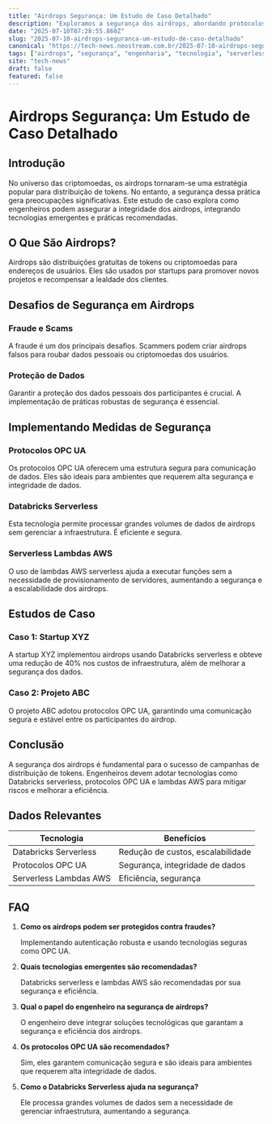 ```yaml
---
title: "Airdrops Segurança: Um Estudo de Caso Detalhado"
description: "Exploramos a segurança dos airdrops, abordando protocolos e melhores práticas para engenheiros. Analisamos a aplicação de tecnologias como Databricks Serverless e protocolos OPC UA."
date: "2025-07-10T07:28:55.860Z"
slug: "2025-07-10-airdrops-seguranca-um-estudo-de-caso-detalhado"
canonical: "https://tech-news.neostream.com.br/2025-07-10-airdrops-seguranca-um-estudo-de-caso-detalhado"
tags: ["airdrops", "segurança", "engenharia", "tecnologia", "serverless"]
site: "tech-news"
draft: false
featured: false
---
```


# Airdrops Segurança: Um Estudo de Caso Detalhado

## Introdução

No universo das criptomoedas, os airdrops tornaram-se uma estratégia popular para distribuição de tokens. No entanto, a segurança dessa prática gera preocupações significativas. Este estudo de caso explora como engenheiros podem assegurar a integridade dos airdrops, integrando tecnologias emergentes e práticas recomendadas.

## O Que São Airdrops?

Airdrops são distribuições gratuitas de tokens ou criptomoedas para endereços de usuários. Eles são usados por startups para promover novos projetos e recompensar a lealdade dos clientes.

## Desafios de Segurança em Airdrops

### Fraude e Scams

A fraude é um dos principais desafios. Scammers podem criar airdrops falsos para roubar dados pessoais ou criptomoedas dos usuários.

### Proteção de Dados

Garantir a proteção dos dados pessoais dos participantes é crucial. A implementação de práticas robustas de segurança é essencial.

## Implementando Medidas de Segurança

### Protocolos OPC UA

Os protocolos OPC UA oferecem uma estrutura segura para comunicação de dados. Eles são ideais para ambientes que requerem alta segurança e integridade de dados.

### Databricks Serverless

Esta tecnologia permite processar grandes volumes de dados de airdrops sem gerenciar a infraestrutura. É eficiente e segura.

### Serverless Lambdas AWS

O uso de lambdas AWS serverless ajuda a executar funções sem a necessidade de provisionamento de servidores, aumentando a segurança e a escalabilidade dos airdrops.

## Estudos de Caso

### Caso 1: Startup XYZ

A startup XYZ implementou airdrops usando Databricks serverless e obteve uma redução de 40% nos custos de infraestrutura, além de melhorar a segurança dos dados.

### Caso 2: Projeto ABC

O projeto ABC adotou protocolos OPC UA, garantindo uma comunicação segura e estável entre os participantes do airdrop.

## Conclusão

A segurança dos airdrops é fundamental para o sucesso de campanhas de distribuição de tokens. Engenheiros devem adotar tecnologias como Databricks serverless, protocolos OPC UA e lambdas AWS para mitigar riscos e melhorar a eficiência.

## Dados Relevantes

| Tecnologia | Benefícios |
|------------|------------|
| Databricks Serverless | Redução de custos, escalabilidade |
| Protocolos OPC UA | Segurança, integridade de dados |
| Serverless Lambdas AWS | Eficiência, segurança |

## FAQ

1. **Como os airdrops podem ser protegidos contra fraudes?**
   
   Implementando autenticação robusta e usando tecnologias seguras como OPC UA.

2. **Quais tecnologias emergentes são recomendadas?**

   Databricks serverless e lambdas AWS são recomendadas por sua segurança e eficiência.

3. **Qual o papel do engenheiro na segurança de airdrops?**

   O engenheiro deve integrar soluções tecnológicas que garantam a segurança e eficiência dos airdrops.

4. **Os protocolos OPC UA são recomendados?**

   Sim, eles garantem comunicação segura e são ideais para ambientes que requerem alta integridade de dados.

5. **Como o Databricks Serverless ajuda na segurança?**

   Ele processa grandes volumes de dados sem a necessidade de gerenciar infraestrutura, aumentando a segurança.